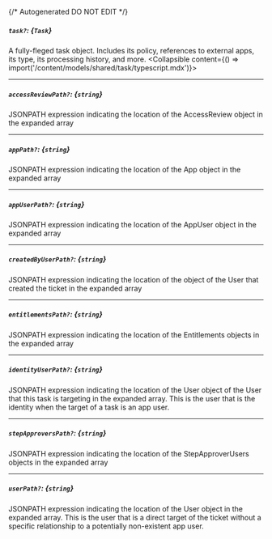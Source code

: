 {/* Autogenerated DO NOT EDIT  */}

##### `task?`: *{`Task`}*
A fully-fleged task object. Includes its policy, references to external apps, its type, its processing history, and more.
<Collapsible content={() => import('/content/models/shared/task/typescript.mdx')}>
</Collapsible>

---
##### `accessReviewPath?`: *{`string`}*
JSONPATH expression indicating the location of the AccessReview object in the expanded array

---
##### `appPath?`: *{`string`}*
JSONPATH expression indicating the location of the App object in the expanded array

---
##### `appUserPath?`: *{`string`}*
JSONPATH expression indicating the location of the AppUser object in the expanded array

---
##### `createdByUserPath?`: *{`string`}*
JSONPATH expression indicating the location of the object of the User that created the ticket in the expanded array

---
##### `entitlementsPath?`: *{`string`}*
JSONPATH expression indicating the location of the Entitlements objects in the expanded array

---
##### `identityUserPath?`: *{`string`}*
JSONPATH expression indicating the location of the User object of the User that this task is targeting in the expanded array. This is the user that is the identity when the target of a task is an app user.

---
##### `stepApproversPath?`: *{`string`}*
JSONPATH expression indicating the location of the StepApproverUsers objects in the expanded array

---
##### `userPath?`: *{`string`}*
JSONPATH expression indicating the location of the User object in the expanded array. This is the user that is a direct target of the ticket without a specific relationship to a potentially non-existent app user.

